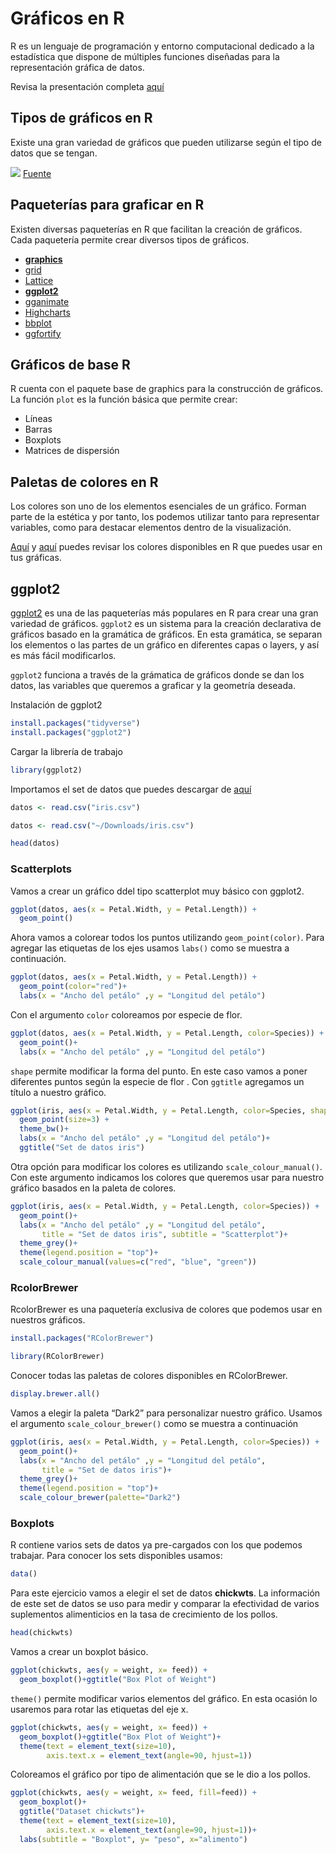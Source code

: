 
# Gráficos en R

R es un lenguaje de programación y entorno computacional dedicado a la estadística que dispone de múltiples funciones diseñadas para la representación gráfica de datos.

Revisa la presentación completa [aquí](https://drive.google.com/u/0/uc?id=1t_zGzI25aQp3j3ffs1RnIcyUzgee7azf&export=download)


## Tipos de gráficos en R

Existe una gran variedad de gráficos que pueden utilizarse según el tipo de datos que se tengan.

<img src="https://i.pinimg.com/originals/77/e3/7e/77e37ee70c22a193b429d8cbf6dfd0cb.png"/>
[Fuente](https://www.r-graph-gallery.com/)

## Paqueterías para graficar en R

Existen diversas paqueterías en R que facilitan la creación de gráficos. Cada paquetería permite crear diversos tipos de gráficos.

+ **[graphics](https://www.rdocumentation.org/packages/graphics/versions/3.6.2)**
+ [grid](https://cran.r-project.org/package=grid) 
+ [Lattice](https://cran.r-project.org/web/packages/lattice/lattice.pdf)
+ **[ggplot2](https://cran.r-project.org/package=ggplot2)**
+ [gganimate](https://cran.r-project.org/package=gganimate)
+ [Highcharts](https://cran.r-project.org/package=highcharter)
+ [bbplot](https://github.com/bbc/bbplot)
+ [ggfortify](https://cran.r-project.org/package=ggfortify)


## Gráficos de base R

R cuenta con el paquete base de graphics para la construcción de gráficos. La función `plot` es la función básica que permite crear:

+ Líneas 
+ Barras
+ Boxplots
+ Matrices de dispersión

## Paletas de colores en R 

Los colores son uno de los elementos esenciales de un gráfico. Forman parte de la estética y por tanto, los podemos utilizar tanto para representar variables, como para destacar elementos dentro de la visualización.

[Aquí](http://www.stat.columbia.edu/~tzheng/files/Rcolor.pdf) y [aquí](https://htmlcolorcodes.com/) puedes revisar los colores disponibles en R que puedes usar en tus gráficas.

## ggplot2

[ggplot2](https://cran.r-project.org/package=ggplot2) es una de las paqueterías más populares en R para crear una gran variedad de gráficos. `ggplot2` es un sistema para la creación declarativa de gráficos basado en la gramática de gráficos. En esta gramática, se separan los elementos o las partes de un gráfico en diferentes capas o layers, y así es más fácil modificarlos.

`ggplot2` funciona a través de la grámatica de gráficos donde se dan los datos, las variables que queremos a graficar y la geometría deseada.

Instalación de ggplot2
```r
install.packages("tidyverse")
install.packages("ggplot2")
```

Cargar la librería de trabajo
```r
library(ggplot2)
```

Importamos el set de datos que puedes descargar de [aquí](https://drive.google.com/u/0/uc?id=1TlR9xgKl7Laf8-SNwoq3W2MXkD19AQ9d&export=download)

```r
datos <- read.csv("iris.csv")
```
```r
datos <- read.csv("~/Downloads/iris.csv")

```
```r
head(datos)
```

### Scatterplots
Vamos a crear un gráfico ddel tipo scatterplot muy básico con ggplot2. 
```r
ggplot(datos, aes(x = Petal.Width, y = Petal.Length)) + 
  geom_point()
```


Ahora vamos a colorear todos los puntos utilizando `geom_point(color)`. Para agregar las etiquetas de los ejes usamos `labs()` como se muestra a continuación.

```r
ggplot(datos, aes(x = Petal.Width, y = Petal.Length)) + 
  geom_point(color="red")+
  labs(x = "Ancho del petálo" ,y = "Longitud del petálo")
```


Con el argumento `color` coloreamos por especie de flor. 
```r
ggplot(datos, aes(x = Petal.Width, y = Petal.Length, color=Species)) + 
  geom_point()+
  labs(x = "Ancho del petálo" ,y = "Longitud del petálo")
```


`shape` permite modificar la forma del punto. En este caso vamos a poner diferentes puntos según la especie de flor . Con `ggtitle` agregamos un título a nuestro gráfico.
```r
ggplot(iris, aes(x = Petal.Width, y = Petal.Length, color=Species, shape=Species)) + 
  geom_point(size=3) +
  theme_bw()+
  labs(x = "Ancho del petálo" ,y = "Longitud del petálo")+
  ggtitle("Set de datos iris")
```


Otra opción para modificar los colores es utilizando `scale_colour_manual()`. Con este argumento indicamos los colores que queremos usar para nuestro gráfico basados en la paleta de colores. 

```r
ggplot(iris, aes(x = Petal.Width, y = Petal.Length, color=Species)) + 
  geom_point()+
  labs(x = "Ancho del petálo" ,y = "Longitud del petálo", 
       title = "Set de datos iris", subtitle = "Scatterplot")+
  theme_grey()+
  theme(legend.position = "top")+
  scale_colour_manual(values=c("red", "blue", "green"))
```


### RcolorBrewer

RcolorBrewer es una paquetería exclusiva de colores que podemos usar en nuestros gráficos.
```r
install.packages("RColorBrewer")
```
```r
library(RColorBrewer)
```

Conocer todas las paletas de colores disponibles en RColorBrewer.
```r
display.brewer.all()
```

Vamos a elegir la paleta "Dark2" para personalizar nuestro gráfico. Usamos el argumento `scale_colour_brewer()` como se muestra a continuación

```r
ggplot(iris, aes(x = Petal.Width, y = Petal.Length, color=Species)) + 
  geom_point()+
  labs(x = "Ancho del petálo" ,y = "Longitud del petálo", 
       title = "Set de datos iris")+
  theme_grey()+
  theme(legend.position = "top")+
  scale_colour_brewer(palette="Dark2")
```



### Boxplots

R contiene varios sets de datos ya pre-cargados con los que podemos trabajar. Para conocer los sets disponibles usamos:
```r
data()
```

Para este ejercicio vamos a elegir el set de datos **chickwts**. La información de este set de datos se uso para medir y comparar la efectividad de varios suplementos alimenticios en la tasa de crecimiento de los pollos.
```r
head(chickwts)
```

Vamos a crear un boxplot básico.
```r
ggplot(chickwts, aes(y = weight, x= feed)) + 
  geom_boxplot()+ggtitle("Box Plot of Weight")
```

`theme()` permite modificar varios elementos del gráfico. En esta ocasión lo usaremos para rotar las etiquetas del eje x.
```r
ggplot(chickwts, aes(y = weight, x= feed)) + 
  geom_boxplot()+ggtitle("Box Plot of Weight")+
  theme(text = element_text(size=10),
        axis.text.x = element_text(angle=90, hjust=1))
```

Coloreamos el gráfico por tipo de alimentación que se le dio a los pollos. 
```r
ggplot(chickwts, aes(y = weight, x= feed, fill=feed)) + 
  geom_boxplot()+
  ggtitle("Dataset chickwts")+
  theme(text = element_text(size=10),
        axis.text.x = element_text(angle=90, hjust=1))+
  labs(subtitle = "Boxplot", y= "peso", x="alimento")

```


